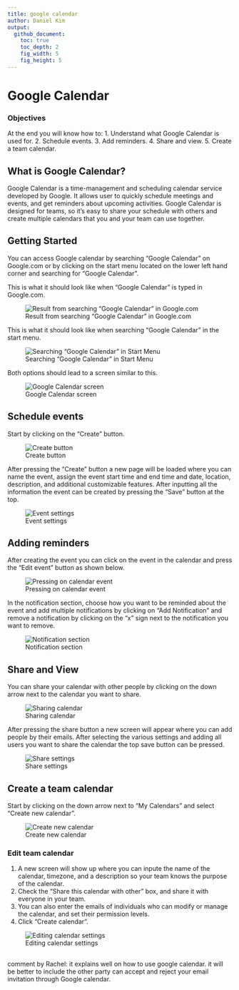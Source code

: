 ```yaml
---
title: google calendar
author: Daniel Kim
output:
  github_document:
    toc: true
    toc_depth: 2
    fig_width: 5
    fig_height: 5
---
```


# Google Calendar

### Objectives
At the end you will know how to:
1. Understand what Google Calendar is used for.
2. Schedule events.
3. Add reminders.
4. Share and view.
5. Create a team calendar.

## What is Google Calendar?

Google Calendar is a time-management and scheduling calendar service developed by Google. It allows user to quickly schedule meetings and events, and get reminders about upcoming activities.
Google Calendar is designed for teams, so it’s easy to share your schedule with others and create multiple calendars that you and your team can use together.

## Getting Started

You can access Google calendar by searching "Google Calendar" on Google.com or by clicking on the start menu located on the lower left hand corner and searching for "Google Calendar".

This is what it should look like when "Google Calendar" is typed in Google.com.

![Result from searching "Google Calendar" in Google.com](https://cloud.githubusercontent.com/assets/19320775/26696913/662fe760-46de-11e7-993f-38dc2c5474b2.png)

This is what it should look like when searching "Google Calendar" in the start menu.

![Searching "Google Calendar" in Start Menu](https://cloud.githubusercontent.com/assets/19320775/26697215/32db7c52-46df-11e7-80fb-e3736e6739be.png)

Both options should lead to a screen similar to this.

![Google Calendar screen](https://cloud.githubusercontent.com/assets/19320775/26698856/85c6102a-46e5-11e7-80e7-bfe2b62f5e6c.png)

## Schedule events
Start by clicking on the "Create" button.

![Create button](https://cloud.githubusercontent.com/assets/19320775/26749773/d7fe7ad0-47df-11e7-854f-b1c6fa6e5a5f.png)

After pressing the "Create" button a new page will be loaded where you can name the event, assign the event start time and end time and date, location, description, and additional customizable features. After inputting all the information the event can be created by pressing the "Save" button at the top.

![Event settings](https://cloud.githubusercontent.com/assets/19320775/26749822/744b8008-47e1-11e7-89e1-cf5524f4eb07.png)

## Adding reminders
After creating the event you can click on the event in the calendar and press the "Edit event" button as shown below.

![Pressing on calendar event](https://cloud.githubusercontent.com/assets/19320775/26750070/b84c39ea-47e7-11e7-8494-cd11c9ae0bd3.png)

In the notification section, choose how you want to be reminded about the event and add multiple notifications by clicking on "Add Notification" and remove a notification by clicking on the "x" sign next to the notification you want to remove.

![Notification section](https://cloud.githubusercontent.com/assets/19320775/26750117/bf0e613a-47e8-11e7-9156-d7961fe9118c.png)

## Share and View
You can share your calendar with other people by clicking on the down arrow next to the calendar you want to share.

![Sharing calendar](https://cloud.githubusercontent.com/assets/19320775/26750143/9d14762c-47e9-11e7-9e02-96274a374b2d.png)

After pressing the share button a new screen will appear where you can add people by their emails. After selecting the various settings and adding all users you want to share the calendar the top save button can be pressed.

![Share settings](https://cloud.githubusercontent.com/assets/19320775/26750154/e0b82b44-47e9-11e7-8a33-c56a09474418.png)

## Create a team calendar
Start by clicking on the down arrow next to "My Calendars" and select "Create new calendar".

![Create new calendar](https://cloud.githubusercontent.com/assets/19320775/26750200/fc1984f4-47ea-11e7-8283-98177e7d2ee0.png)

### Edit team calendar
1. A new screen will show up where you can inpute the name of the calendar, timezone, and a description so your team knows the purpose of the calendar. 
2. Check the "Share this calendar with other" box, and share it with everyone in your team.
3. You can also enter the emails of individuals who can modify or manage the calendar, and set their permission levels.
4. Click "Create calendar".

![Editing calendar settings](https://cloud.githubusercontent.com/assets/19320775/26750257/ded990a4-47eb-11e7-89a4-d20755e611a3.png)

##
comment by Rachel: it explains well on how to use google calendar. it will be better to include the other party can accept and reject your email invitation through Google calendar.

